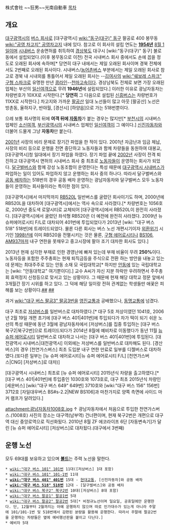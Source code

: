 株式會社 ~~狂男~~光南自動車
[[목차]]
== 개요 ==
[[대구광역시]]의 [[버스 회사]]로 [대구광역시] [[wiki:"동구(대구)" 동구]] 팔공로 400 봉무동[[wiki:"공영 차고지" 공영차고지]] 내에 있다. 참고로 이 회사의 설립 연도는 '''[[1954년]]''' [[8월 1일]]이며 [[시내버스]] 운송면허를 취득하여 [[경상북도]] 대구시 [wiki:"동구(대구)" 동구] 불로동에서 설립되었다.(이후 봉무동으로 이전) 전국 시내버스 회사 중에서도 손에 꼽을 정도로 오래된 회사에 속하며[* 당연히 대구 내에서는 제일 오래된 회사이며 경북 전체에서도 2번째로 오래된 회사이다. 시내버스/[[농어촌버스]] 부분에서는 제일 오래된 회사로 참고로 경북 내 시내외를 통틀어서 제일 오래된 회사는 --[[김여사]]의 [[wiki:"쉐보레 스파크" 구형 스파크]]로 유명한 만년 [[콩라인]]--[[천마고속]]이다. 경상남북도 전체로 보면 가장 오래된 업체는 부산의 [[일신여객]]으로 무려 '''1946년'''에 설립되었다.] 이러한 이유로 광남자동차는 차량번호가 10XX로 시작한다.[* '''당연히''' 그 다음으로 설립된 [[신흥버스]]는 차량번호가 11XX로 시작한다.] 차고지와 가까운 [[팔공산]] 일대 노선들이 많고 아웃 [팔공산] 노선은 방촌동, 율하지구, 반야월, [경산시] [하양읍]으로 가는 518번뿐이다.

으레 보통 회사명의 뒤에 '''여객 뒤에 [[자동차]]'''가 붙는 경우는 많지만[* [[부천시]]의 시내버스 업체인 [[소신여객]], [[부산광역시]]의 시내버스 업체인 [[일신여객]]이 그 예이다.] [[신진자동차]]와 더불어 드물게 그냥 '''자동차'''만 붙는다.

[[2001년]] 사장의 비리 문제로 장기간 파업을 한 적이 있다. 2001년 자금난과 임금 체납, 사장의 비리 등으로 운행을 전면 중단하고 노동자들과 함께 차량들을 동원하여 대봉교, [대구광역시]청 일대에서 장기 파업을 하였다. 장기 파업 끝에 [[2002년]] 사장이 전격 퇴진하고 대구광역시 면허의 시내버스 회사 중 최초로 [[노동자]]들이 운영하는 회사가 되었다. [[달구벌버스]]와 함께 강성 노동조합이 운영한다는 특성 때문에 [[대구광역시 시내버스]]가 파업하는 일이 있어도 파업하지 않고 운행하는 회사 중의 하나다. 따라서 달구벌버스와 [[공동 배차]]하는 518번의 경우 공동 배차 운영하는 광남자동차와 달구벌버스 모두 노동자들이 운영하는 회사들이라는 특이한 점이 있다.

[대구광역시]에서 마지막까지 [[현대 RB|RB520L]] 일반버스를 굴렸던 회사이기도 하며, 2000년에 RB520L을 대차하여 [대구광역시]에서는 역사 속으로 사라졌다.[* 차량번호는 1056호로, 2000년 중도색 로얄시티로 교체되어 [대구광역시]에서 RB520L이 완전히 사라졌다. [대구광역시]에서 굴렸던 좌석형 RB520은 더 예전에 완전히 사라졌다. 2009년 뉴슈퍼에어로시티 F/L로 대차되어 401번에 투입되었다가 2013년 [wiki: "대구 버스 518" 518번]에 트레이드되었다. 물론 다른 회사는 버스 노선 개편시기이자 [[외환위기]] 시기인 [[1998년]]에 이미 RB520을 전멸시키는 것은 물론, [[현대 에어로 시티|구형 에어로시티]]나 [[자일대우버스 BS#s-2.2|BS106]], [[기아 AM버스#s-2.4.4|AM937]]마저 내구 연한을 못채우고 중고시장에 팔아 조기 대차한 회사도 있다.]

2013년 현재 심각한 부채로 인한 경영난에 빠져 있는데 부채 비율이 무려 '''250%'''이다. 노동자등을 포함한 주주총회는 현재 퇴직금등을 주식으로 전환 하는 방안을 내놓고 있는데 문제는 최대주주로 있는 안동 소재 모 국립대학교[* 하지만 [[안동]]에 있는 국립대학교는 [wiki: "안동대학교" 여기뿐이다].] 교수 A씨가 자신 지분 하락만 우려하면서 주주총회 효력정지 신청등으로 맞서고 있는 상황이다. 그 때문에 현재 해당 대학교 정문 앞에서 3개월간 장기 시위를 하고 있다. 그 덕에 해당 일이랑 전혀 관계없는 학생들만 애꿎은 피해를 보는 상황이다.[http://news.naver.com/main/read.nhn?mode=LSD&mid=sec&sid1=102&oid=001&aid=0006469583 ##] [http://www.kbmaeil.com/news/articleView.html?idxno=301712 ##]

과거 [[wiki:"대구 버스 팔공3" 팔공3번]]을 [[영진교통]]과 공배했으나, [[동명교통]]에 넘겼다.

대구 최초로 [[저상버스]]를 일반버스로 대차하였다.[* 대구 5호 저상이였던 1041호, 2006년 2월 19일 개편 초기에 [대구 버스 401|401번]에 투입되다가 차가 떡이 되기 쉬운 노선의 특성 때문에 동년 3월에 광남자동차에서 [저상버스]를 집중 투입하는 [대구 버스 북구2|북구2번]으로 트레이드되다가 2014년 8월에 예비차로 이동했다가 동년 11월 [[뉴 슈퍼 에어로시티]] 일반버스로 대차하고 나서는 [대구 버스 401|401번]에 투입된다. [대전광역시 시내버스|대전광역시] 이외에는 저상버스를 일반버스로 대차해도 된다. [경산버스]의 경우 [천연가스버스] 최초 도입분 내구 연한 만료로 일부를 디젤버스로 대차하였다.(또다른 일부는 [뉴 슈퍼 에어로시티|뉴 슈퍼 에어로시티 F/L] [천연가스버스|CNG] [저상버스]로 대차)]

[대구광역시 시내버스] 최초로 [뉴 슈퍼 에어로시티] 2015년식 차량을 출고하였다.[* [대구 버스 401|401번]에 투입중인 1030호와 1073호로, 대구 최초 2015년식 차량인 [세운버스] [wiki:"대구 버스 649" 649번] 3710호와 [wiki:"대구 버스 156" 156번] 3712호 [자일대우버스 BS#s-2.2|NEW BS106]과 마찬가지로 양쪽 측면에 사이드 마커 램프가 달려있다.]

attachment:광남자동차1008호.jpg
↑ 광남자동차에서 처음으로 투입한 천연가스버스.(1008호) 사진의 장소는 대구역(남부역) 건너편이며, 현재 북구2번은 개편으로 대구역 대신 중앙로역으로 직선화됬다. 2010년 8월 ZF 에코라이프 6단 [자동변속기]가 달린 [뉴 슈퍼 에어로시티] [저상버스]로 대차됬다.(대구에서 3번째)

== 운행 노선 ==
모두 69대를 보유하고 있으며 '''[[볼드]]'''는 주력 노선을 말한다.
 * [[wiki:"대구 버스 101" 101번]] 11대([저상버스] 1대 포함)
 * [[wiki:"대구 버스 101" 101-1번]] 11대
 * '''[[wiki:"대구 버스 401" 401번]]''' 15대 - [[현대교통]], [신진자동차]와 공동 배차
 * '''[[wiki:"대구 버스 518" 518번]]''' 12대 - [달구벌버스]와 공동 배차
 * [[wiki:"대구 버스 북구2" 북구2번]] 10대([저상버스] 8대 포함)
 * [[wiki:"대구 버스 팔공1" 팔공1번]] 5대
 * [[wiki:"대구 버스 팔공2" 팔공2번]] 5대[* 비정규노선이며 일요일, 공휴일에만 운행한다. 단, 12월부터 2월까지는 아예 운행하지 않으며 따로 인가대수가 있는게 아니라 주말에 101/101-1번 및 518번에서 감편된 분량을 활용해 운행한다. 따라서 주말에 팔공2번을 운행하는 차량들은 옆에 예비행선판을 붙이고 다닌다.]
 * 예비차 5대

